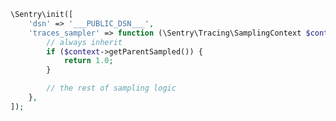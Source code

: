 ```php
\Sentry\init([
    'dsn' => '___PUBLIC_DSN___',
    'traces_sampler' => function (\Sentry\Tracing\SamplingContext $context): float {
        // always inherit
        if ($context->getParentSampled()) {
            return 1.0;
        }

        // the rest of sampling logic
    },
]);
```
